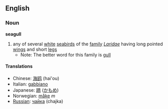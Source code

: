 ==English==
===Noun===
'''seagull'''
{{wikipedia}}
# any of several [[white]] [[seabird]]s of the [[family]] ''[[Laridae]]'' having long pointed [[wing]]s and short [[leg]]s
#*Note: The better word for this family is [[gull]]

====Translations====
*Chinese: [[海鸥]] (hai'ou)
*Italian: [[gabbiano]]
*Japanese: [[鴎]] ([[かもめ]])
*Norwegian: [[måke]] ''m''
*[[Russian]]: [[чайка]] (chajka)